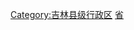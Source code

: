 {{Catnav|頁面分類|...|中国县份|中国各省县份}}
{{Catnav|頁面分類|...|吉林行政区划|吉林县级行政区}}

[[Category:吉林县级行政区|Category:吉林县级行政区]]
[[Category:中国各省县份|省{{PAGENAME}}]]